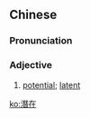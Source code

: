 {{also|潜在}}
==Chinese==
{{zh-forms|s=潜在}}

===Pronunciation===
{{zh-pron
|m=qiánzài
|c=cim4 zoi6
|mn=qz:chiâm-chǎi/tw,xm,zz:chiâm-chāi
|cat=a
}}

===Adjective===
{{zh-adj}}

# [[potential]]; [[latent]]

[[ko:潛在]]
